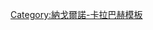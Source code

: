 {{Navbox
|name = 纳戈尔诺-卡拉巴赫自治州行政区划
|title = [[纳戈尔诺-卡拉巴赫自治州]]行政区划
|above =  
|image = [[File:Nagorno-Karabakh region.png|60px|border]]
|state = {{{1<includeonly>|autocollapse</includeonly>}}}
|group1 = 首府
|list1  = [[斯捷潘納克特]]
|group2 = 区
|list2 = [[阿斯凯兰区 (纳卡州)|阿斯凯兰区]] • [[哈德鲁特区 (纳卡州)|哈德鲁特区]] • [[马尔图尼区 (纳卡州)|马尔图尼区]] • [[马尔达凯特区 (纳卡州)|马尔达凯特区]] • [[舒沙区 (纳卡州)|舒沙区]]
}}<noinclude>[[Category:納戈爾諾-卡拉巴赫模板]]</noinclude>